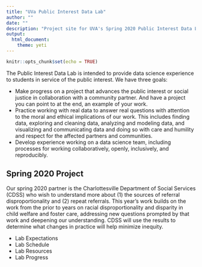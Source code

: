 ```yaml
---
title: "UVa Public Interest Data Lab"
author: ""
date: ""
description: "Project site for UVA's Spring 2020 Public Interest Data Lab"
output:
  html_document:
    theme: yeti
---
```


```r
knitr::opts_chunk$set(echo = TRUE)
```


The Public Interest Data Lab is intended to provide data science experience to students in service of the public interest. We have three goals:

* Make progress on a project that advances the public interest or social justice in collaboration with a community partner. And have a project you can point to at the end, an example of your work.
* Practice working with real data to answer real questions with attention to the moral and ethical implications of our work. This includes finding data, exploring and cleaning data, analyzing and modeling data, and visualizing and communicating data and doing so with care and humility and respect for the affected partners and communities.
* Develop experience working on a data science team, including processes for working collaboratively, openly, inclusively, and reproducibly.
 

## Spring 2020 Project
Our spring 2020 partner is the Charlottesville Department of Social Services (CDSS) who wish to understand more about (1) the sources of referral disproportionality and (2) repeat referrals. This year's work builds on the work from the prior to years on racial disproportionality and disparity in child welfare and foster care, addressing new questions prompted by that work and deepening our understanding. CDSS will use the results to determine what changes in practice will help minimize inequity.


* Lab Expectations
* Lab Schedule
* Lab Resources
* Lab Progress
